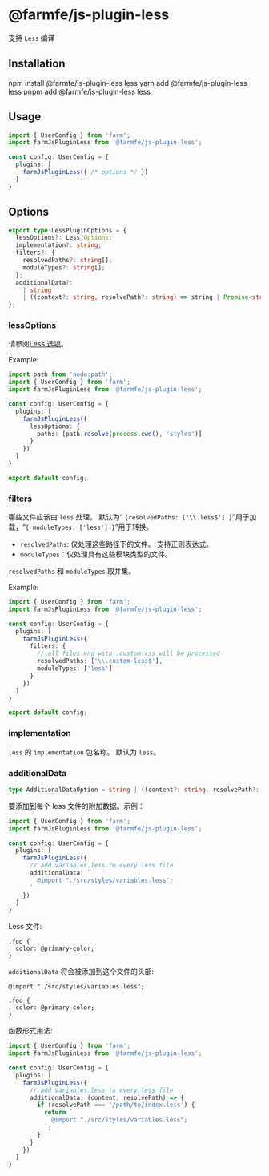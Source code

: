 
# @farmfe/js-plugin-less
支持 `Less` 编译

## Installation

<Tabs>
  <TabItem value="npm" label="npm">
    <CodeBlock>npm install @farmfe/js-plugin-less less</CodeBlock>
  </TabItem>
  <TabItem value="yarn" label="yarn">
    <CodeBlock>yarn add @farmfe/js-plugin-less less</CodeBlock>
  </TabItem>
  <TabItem value="pnpm" label="pnpm">
    <CodeBlock>pnpm add @farmfe/js-plugin-less less</CodeBlock>
  </TabItem>
</Tabs>

## Usage
```ts {2,6}
import { UserConfig } from 'farm';
import farmJsPluginLess from '@farmfe/js-plugin-less';

const config: UserConfig = {
  plugins: [
    farmJsPluginLess({ /* options */ })
  ]
}
```

## Options
```ts
export type LessPluginOptions = {
  lessOptions?: Less.Options;
  implementation?: string;
  filters?: {
    resolvedPaths?: string[];
    moduleTypes?: string[];
  };
  additionalData?:
    | string
    | ((context?: string, resolvePath?: string) => string | Promise<string>);
};
```

### lessOptions
请参阅[Less 选项](https://lesscss.org/usage/#less-options)。

Example:
```ts
import path from 'node:path';
import { UserConfig } from 'farm';
import farmJsPluginLess from '@farmfe/js-plugin-less';

const config: UserConfig = {
  plugins: [
    farmJsPluginLess({
      lessOptions: {
        paths: [path.resolve(process.cwd(), 'styles')]
      }
    })
  ]
}

export default config;
```

### filters
哪些文件应该由 `less` 处理。 默认为“ `{resolvedPaths: ['\\.less$'] }`”用于加载，“`{ moduleTypes: ['less'] }`”用于转换。

* `resolvedPaths`: 仅处理这些路径下的文件。 支持正则表达式。
* `moduleTypes`：仅处理具有这些模块类型的文件。

`resolvedPaths` 和 `moduleTypes` 取并集。

Example:
```ts
import { UserConfig } from 'farm';
import farmJsPluginLess from '@farmfe/js-plugin-less';

const config: UserConfig = {
  plugins: [
    farmJsPluginLess({
      filters: {
        // all files end with .custom-css will be processed
        resolvedPaths: ['\\.custom-less$'],
        moduleTypes: ['less']
      }
    })
  ]
}

export default config;
```

### implementation
`less` 的 `implementation` 包名称。 默认为 `less`。

### additionalData
```ts
type AdditionalDataOption = string | ((content?: string, resolvePath?: string) => string | Promise<string>);
```
要添加到每个 less 文件的附加数据。示例：
```ts
import { UserConfig } from 'farm';
import farmJsPluginLess from '@farmfe/js-plugin-less';

const config: UserConfig = {
  plugins: [
    farmJsPluginLess({
      // add variables.less to every less file
      additionalData: `
        @import "./src/styles/variables.less";
      `
    })
  ]
}
```
Less 文件:
```less title="index.less"
.foo {
  color: @primary-color;
}
```
`additionalData` 将会被添加到这个文件的头部:

```less title="index.less"
@import "./src/styles/variables.less";

.foo {
  color: @primary-color;
}
```

函数形式用法:
```ts
import { UserConfig } from 'farm';
import farmJsPluginLess from '@farmfe/js-plugin-less';

const config: UserConfig = {
  plugins: [
    farmJsPluginLess({
      // add variables.less to every less file
      additionalData: (content, resolvePath) => {
        if (resolvePath === '/path/to/index.less') {
          return `
            @import "./src/styles/variables.less";
          `;
        }
      }
    })
  ]
}
```
